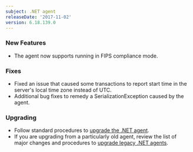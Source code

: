 ```yaml
---
subject: .NET agent
releaseDate: '2017-11-02'
version: 6.18.139.0
---
```


### New Features

* The agent now supports running in FIPS compliance mode.

### Fixes

* Fixed an issue that caused some transactions to report start time in the server's local time zone instead of UTC.
* Additional bug fixes to remedy a SerializationException caused by the agent.

### Upgrading

* Follow standard procedures to [upgrade the .NET agent](/docs/agents/net-agent/installation-configuration/upgrade-net-agent).
* If you are upgrading from a particularly old agent, review the list of major changes and procedures to [upgrade legacy .NET agents](/docs/agents/net-agent/troubleshooting/upgrade-legacy-net-agents).
